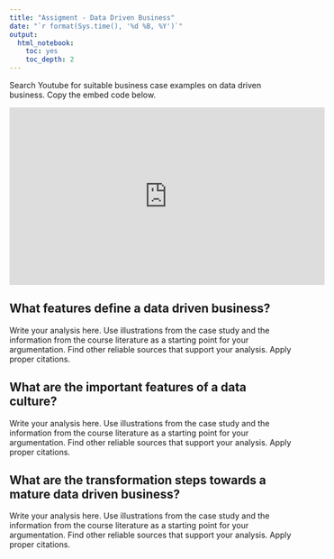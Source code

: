 ```yaml
---
title: "Assigment - Data Driven Business"
date: "`r format(Sys.time(), '%d %B, %Y')`"
output:
  html_notebook:
    toc: yes
    toc_depth: 2
---
```


Search Youtube for suitable business case examples on data driven business. Copy the embed code below.

<iframe width="560" height="315" src="https://www.youtube.com/embed/QlqI0gGOjo4" frameborder="0" allow="accelerometer; autoplay; clipboard-write; encrypted-media; gyroscope; picture-in-picture" allowfullscreen></iframe>


## What features define a data driven business?

Write your analysis here. Use illustrations from the case study and the information from the course literature as a starting point for your argumentation. Find other reliable sources that support your analysis. Apply proper citations. 

## What are the important features of a data culture?

Write your analysis here. Use illustrations from the case study and the information from the course literature as a starting point for your argumentation. Find other reliable sources that support your analysis. Apply proper citations.

## What are the transformation steps towards a mature data driven business?
Write your analysis here. Use illustrations from the case study and the information from the course literature as a starting point for your argumentation. Find other reliable sources that support your analysis. Apply proper citations.

